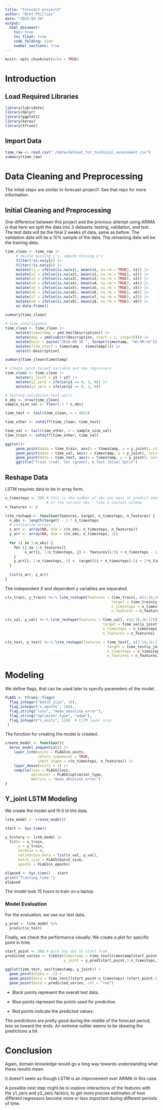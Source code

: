 ```yaml
---
title: "forecast-project2"
author: "Bret Phillips"
date: "2025-03-30"
output: 
  html_document:
    toc: true
    toc_float: true
    code_folding: hide
    number_sections: true
---
```


```r
knitr::opts_chunk$set(echo = TRUE)
```

# Introduction

## Load Required Libraries

```r
library(lubridate)
library(dplyr)
library(ggplot2)
library(keras)
library(tfruns)
```

## Import Data

```r
time_raw <- read.csv("./data/dataset_for_technical_assessment.csv")
summary(time_raw)
```

# Data Cleaning and Preprocessing

The initial steps are similar to forecast-project1.  See that repo for more information.

## Initial Cleaning and Preprocessing

One difference between this project and the previous attempt using ARIMA is that here we split the data into 3 datasets: testing, validation, and test.  The test data will be the final 2 weeks of data, same as before.  The validation data will be a 10% sample of the data.  The remaining data will be the training data.

```r
time_clean <- time_raw |> 
     # delete missing y's, impute missing x's
     filter(!is.na(y1)) |> 
     filter(!is.na(y2)) |> 
     mutate(x1 = ifelse(is.na(x1), mean(x1, na.rm = TRUE), x1)) |> 
     mutate(x2 = ifelse(is.na(x2), mean(x2, na.rm = TRUE), x2)) |> 
     mutate(x3 = ifelse(is.na(x3), mean(x3, na.rm = TRUE), x3)) |> 
     mutate(x4 = ifelse(is.na(x4), mean(x4, na.rm = TRUE), x4)) |> 
     mutate(x5 = ifelse(is.na(x5), mean(x5, na.rm = TRUE), x5)) |> 
     mutate(x6 = ifelse(is.na(x6), mean(x6, na.rm = TRUE), x6)) |> 
     mutate(x7 = ifelse(is.na(x7), mean(x7, na.rm = TRUE), x7)) |> 
     mutate(x8 = ifelse(is.na(x8), mean(x8, na.rm = TRUE), x8)) |> 
     as.data.frame()  
     
summary(time_clean)

# time intelligence
time_clean <- time_clean |> 
     mutate(timestamp = ymd_hms(Description)) |> 
     mutate(day = ymd(substr(Description, start = 1, stop=10))) |> 
     mutate(hour = paste("2016-09-30 ", format(timestamp, "%H:%M:%S"))) |> 
     mutate(from_start = timestamp - timestamp[1]) |> 
     select(-Description)

summary(time_clean$timestamp)

# create joint target variable and new regressors
time_clean <- time_clean |> 
     mutate(y_joint = y1 + y2) |> 
     mutate(y1_zero = ifelse(y1 == 0, 1, 0)) |> 
     mutate(y2_zero = ifelse(y2 == 0, 1, 0))

# testing-validation-test split
n_obs <- nrow(time_clean)
sample_size_val <- floor(.1 * n_obs)

time_test <- tail(time_clean, n = 4032)

time_other <- setdiff(time_clean, time_test)

time_val <- tail(time_other, n = sample_size_val)
time_train <- setdiff(time_other, time_val)

ggplot()+
     geom_point(data = time_train, aes(x = timestamp, y = y_joint), col="red")+
     geom_point(data = time_val, aes(x = timestamp, y = y_joint), col="green")+
     geom_point(data = time_test, aes(x = timestamp, y = y_joint), col="blue")+
     ggtitle("Train (red), Val (green), & Test (blue) Split")
```

## Reshape Data

LSTM requires data to be in array form.

```r
n_timesteps <- 200 # this is the number of obs you want to predict ahead
                   # of the current obs - like a context window
n_features <- 8

lstm_reshape <- function(features, target, n_timesteps, n_features) {
  n_obs <- length(target) - 2 * n_timesteps
  # initialize arrays
  x_arr <- array(NA, dim = c(n_obs, n_timesteps, n_features))
  y_arr <- array(NA, dim = c(n_obs, n_timesteps, 1))
  
  for (i in 1:n_obs) {
    for (j in 1:n_features){
         x_arr[i, 1:n_timesteps, j] <- features[i:(i + n_timesteps - 1), j]
    }
    y_arr[i, 1:n_timesteps, 1] <- target[(i + n_timesteps):(i + 2*n_timesteps - 1)]
  }
  
  list(x_arr, y_arr)
}
```

The independent X and dependent y variables are separated.

```r
c(x_train, y_train) %<-% lstm_reshape(features = time_train[, c(3:10,16:17)], 
                                                 target = time_train$y_joint,
                                                 n_timesteps = n_timesteps,
                                                 n_features = n_features)

c(x_val, y_val) %<-% lstm_reshape(features = time_val[, c(3:10,16:17)], 
                                             target = time_val$y_joint,
                                             n_timesteps = n_timesteps,
                                             n_features = n_features)

c(x_test, y_test) %<-% lstm_reshape(features = time_test[, c(3:10,16:17)], 
                                               target = time_test$y_joint,
                                               n_timesteps = n_timesteps,
                                               n_features = n_features)


```


# Modeling

We define flags, that can be used later to specify parameters of the model.

```r
FLAGS <- tfruns::flags(
  flag_integer("batch_size", 10),
  flag_integer("n_epochs", 100), 
  flag_string("loss", "mean_absolute_error"),
  flag_string("optimizer_type", "adam"),
  flag_integer("n_units", 128)  # LSTM layer size
 )
```

The function for creating the model is created.

```r
create_model <- function(){
  keras_model_sequential() |> 
    layer_lstm(units = FLAGS$n_units,
               return_sequences = TRUE,
               input_shape = c(n_timesteps, n_features)) |> 
    layer_dense(units = 1) |> 
    compile(loss = FLAGS$loss,
            optimizer = FLAGS$optimizer_type,
            metrics = "mean_absolute_error")
}


```

## Y_joint LSTM Modeling

We create the model and fit it to the data.

```r
lstm_model <- create_model()

start <- Sys.time()

y_history <- lstm_model |> 
  fit(x = x_train,
      y = y_train,
      verbose = 0,
      validation_data = list(x_val, y_val),
      batch_size = FLAGS$batch_size,
      epochs = FLAGS$n_epochs)

elapsed <- Sys.time() - start
print("Training time:")
elapsed

```
The model took 15 hours to train on a laptop.

### Model Evaluation

For the evaluation, we use our test data.

```r
y_pred <- lstm_model %>% 
  predict(x_test)
```

Finally, we check the performance visually. We create a plot for specific point in time.

```r
start_point <- 500 # pick any obs to start from
predicted_series <- tibble(timestamp = time_test$timestamp[start_point: (start_point+n_timesteps-1)], 
                           y_joint = y_pred[start_point,1:n_timesteps,1])

ggplot(time_test, aes(timestamp, y_joint)) + 
  geom_point(alpha = .1) +
  geom_point(data = time_test[(start_point-n_timesteps):(start_point-1), ], col = "blue") +
  geom_point(data = predicted_series, col = "red")
```

- Black points represent the overall test data.

- Blue points represent the points used for prediction.

- Red points indicate the predicted values.

The predictions are pretty good during the middle of the forecast period, less so toward the ends.  An extreme outlier seems to be skewing the predictions a bit.

# Conclusion

Again, domain knowledge would go a long way towards understanding what these results mean.

It doesn't seem as though LSTM is an improvement over ARIMA in this case.

A possible next step might be to explore interactions of the features with the y1_zero and y2_zero factors, to get more precise estimates of how different regressors become more or less important during different periods of time.